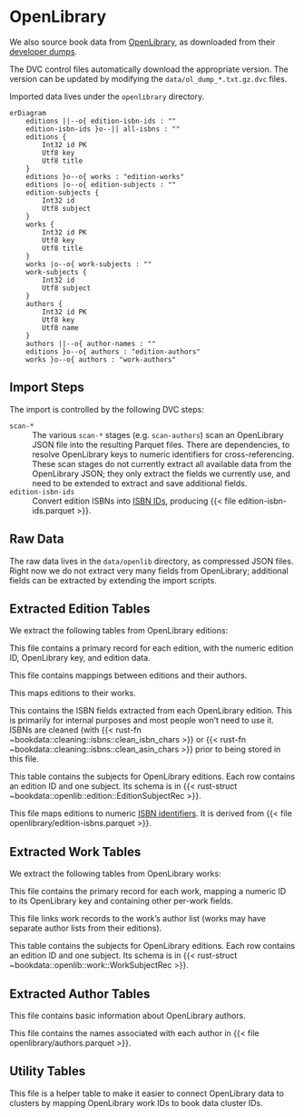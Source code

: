 # OpenLibrary

We also source book data from [OpenLibrary](https://openlibrary.org), as downloaded from
their [developer dumps](https://openlibrary.org/developers/dumps).

The DVC control files automatically download the appropriate version.  The version can be
updated by modifying the `data/ol_dump_*.txt.gz.dvc` files.

Imported data lives under the `openlibrary` directory.

```mermaid
erDiagram
    editions ||--o{ edition-isbn-ids : ""
    edition-isbn-ids }o--|| all-isbns : ""
    editions {
        Int32 id PK
        Utf8 key
        Utf8 title
    }
    editions }o--o{ works : "edition-works"
    editions |o--o{ edition-subjects : ""
    edition-subjects {
        Int32 id
        Utf8 subject
    }
    works {
        Int32 id PK
        Utf8 key
        Utf8 title
    }
    works |o--o{ work-subjects : ""
    work-subjects {
        Int32 id
        Utf8 subject
    }
    authors {
        Int32 id PK
        Utf8 key
        Utf8 name
    }
    authors ||--o{ author-names : ""
    editions }o--o{ authors : "edition-authors"
    works }o--o{ authors : "work-authors"
```

## Import Steps

The import is controlled by the following DVC steps:

`scan-*`
:   The various `scan-*` stages (e.g. `scan-authors`) scan an OpenLibrary JSON file into the
    resulting Parquet files.  There are dependencies, to resolve OpenLibrary keys to numeric
    identifiers for cross-referencing.  These scan stages do not currently extract all available
    data from the OpenLibrary JSON; they only extract the fields we currently use, and need to
    be extended to extract and save additional fields.

`edition-isbn-ids`
:   Convert edition ISBNs into [ISBN IDs](isbn-id), producing {{< file edition-isbn-ids.parquet >}}.

## Raw Data

The raw data lives in the `data/openlib` directory, as compressed JSON files.  Right now we do not
extract very many fields from OpenLibrary; additional fields can be extracted by extending the
import scripts.

## Extracted Edition Tables

We extract the following tables from OpenLibrary editions:

::: {.parquet file="openlibrary/editions.parquet"}
This file contains a primary record for each edition, with the numeric edition ID, OpenLibrary key,
and edition data.
:::


::: {.parquet file="openlibrary/edition-authors.parquet"}
This file contains mappings between editions and their authors.
:::


::: {.parquet file="openlibrary/edition-works.parquet"}
This maps editions to their works.
:::


::: {.parquet file="openlibrary/edition-isbns.parquet"}
This contains the ISBN fields extracted from each OpenLibrary edition.  This is
primarily for internal purposes and most people won't need to use it.  ISBNs are
cleaned (with {{< rust-fn ~bookdata::cleaning::isbns::clean_isbn_chars >}} or
{{< rust-fn ~bookdata::cleaning::isbns::clean_asin_chars >}} prior to being stored in this
file.
:::


::: {.parquet file="openlibrary/edition-subjects.parquet"}
This table contains the subjects for OpenLibrary editions.  Each row contains an edition ID and one subject.
Its schema is in {{< rust-struct ~bookdata::openlib::edition::EditionSubjectRec >}}.
:::


::: {.parquet file="openlibrary/edition-isbn-ids.parquet"}
This file maps editions to numeric [ISBN identifiers](isbn-id).  It is derived
from {{< file openlibrary/edition-isbns.parquet >}}.
:::


## Extracted Work Tables

We extract the following tables from OpenLibrary works:

::: {.parquet file="openlibrary/works.parquet"}
This file contains the primary record for each work, mapping a numeric ID to its OpenLibrary key and containing
other per-work fields.
:::


::: {.parquet file="openlibrary/work-authors.parquet"}
This file links work records to the work's author list (works may have separate author lists from their editions).
:::


::: {.parquet file="openlibrary/work-subjects.parquet"}
This table contains the subjects for OpenLibrary editions.  Each row contains an edition ID and one subject.
Its schema is in {{< rust-struct ~bookdata::openlib::work::WorkSubjectRec >}}.
:::

## Extracted Author Tables

::: {.parquet file="openlibrary/authors.parquet"}
This file contains basic information about OpenLibrary authors.
:::


::: {.parquet file="openlibrary/author-names.parquet"}
This file contains the names associated with each author in {{< file openlibrary/authors.parquet >}}.
:::


## Utility Tables

::: {.parquet file="openlibrary/work-clusters.parquet"}
This file is a helper table to make it easier to connect OpenLibrary data to clusters by mapping
OpenLibrary work IDs to book data cluster IDs.
:::
